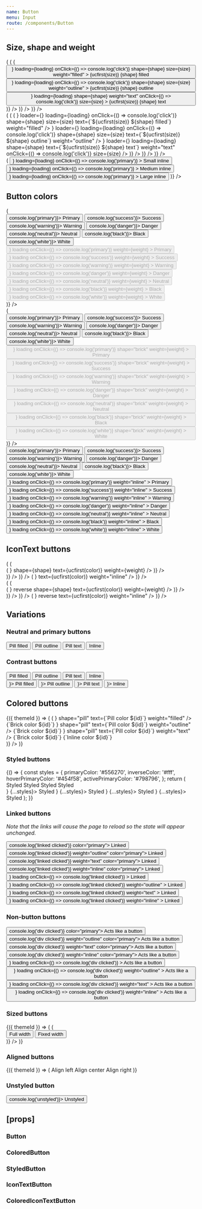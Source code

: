 ```yaml
---
name: Button
menu: Input
route: /components/Button
---
```



<PageTitle title="Button" src="components/Button" />

## Size, shape and weight

<Playground>
  <ThemeWrapper>
    <Looper
      list={['small', 'medium', 'large']}
      render={size => (
        <Rhythm py={1} grouped key={`buttonSize-${size}`}>
          <Looper
            list={[false, true]}
            render={loading => (
              <Rhythm py={1} grouped key={`buttonSize-${size}-${loading ? 'loading' : 'standard'}`}>
                <Looper
                  list={['pill', 'brick']}
                  render={shape => (
                    <Rhythm m={2} mb={0} key={`buttonSize-${size}-${shape}-${loading ? 'loading' : 'standard'}`}>
                      <Button
                        color="primary"
                        loader={<SpinnerIcon scale={size} />}
                        loading={loading}
                        onClick={() => console.log('click')}
                        shape={shape}
                        size={size}
                        weight="filled"
                      >
                        {ucfirst(size)} {shape} filled
                      </Button>
                      <Button
                        color="primary"
                        loader={<SpinnerIcon scale={size} />}
                        loading={loading}
                        onClick={() => console.log('click')}
                        shape={shape}
                        size={size}
                        weight="outline"
                      >
                        {ucfirst(size)} {shape} outline
                      </Button>
                      <Button
                        color="primary"
                        loader={<SpinnerIcon scale={size} />}
                        loading={loading}
                        shape={shape}
                        weight="text"
                        onClick={() => console.log('click')}
                        size={size}
                      >
                        {ucfirst(size)} {shape} text
                      </Button>
                    </Rhythm>
                  )}
                />
              </Rhythm>
            )}
          />
        </Rhythm>
      )}
    />
  </ThemeWrapper>
</Playground>

<div style="height: 50px" />

<Playground>
  <ThemeWrapper>
    <Looper
      list={['small', 'medium', 'large']}
      render={size => (
        <Rhythm py={1} grouped key={`iconButtonSize-${size}`}>
          <Looper
            list={[false, true]}
            render={loading => (
              <Rhythm py={1} grouped key={`iconButtonSize-${size}-${loading ? 'loading' : 'standard'}`}>
                <Looper
                  list={['pill', 'brick']}
                  render={shape => (
                    <Rhythm m={2} mb={0} key={`iconButtonSize-${size}-${shape}-${loading ? 'loading' : 'standard'}`}>
                      <IconTextButton
                        color="primary"
                        icon={<BlobbrIcon scale={size} />}
                        loader={<SpinnerIcon scale={size} />}
                        loading={loading}
                        onClick={() => console.log('click')}
                        shape={shape}
                        size={size}
                        text={`${ucfirst(size)} ${shape} filled`}
                        weight="filled"
                      />
                      <IconTextButton
                        color="primary"
                        icon={<BlobbrIcon scale={size} />}
                        loader={<SpinnerIcon scale={size} />}
                        loading={loading}
                        onClick={() => console.log('click')}
                        shape={shape}
                        size={size}
                        text={`${ucfirst(size)} ${shape} outline`}
                        weight="outline"
                      />
                      <IconTextButton
                        color="primary"
                        icon={<BlobbrIcon scale={size} />}
                        loader={<SpinnerIcon scale={size} />}
                        loading={loading}
                        shape={shape}
                        text={`${ucfirst(size)} ${shape} text`}
                        weight="text"
                        onClick={() => console.log('click')}
                        size={size}
                      />
                    </Rhythm>
                  )}
                />
              </Rhythm>
            )}
          />
        </Rhythm>
      )}
    />
  </ThemeWrapper>
</Playground>

<div style="height: 50px" />

<Playground>
  <ThemeWrapper>
    <Looper
      list={[false, true]}
      render={loading => (
        <Rhythm mb={2} key={`inlineButton-${loading ? 'loading' : 'standard'}`} grouped>
          <Rhythm m={2}>
            <Button
              color="primary"
              size="small"
              weight="inline"
              loader={<SpinnerIcon scale="small" />}
              loading={loading}
              onClick={() => console.log('primary')}
            >
              Small inline
            </Button>
            <Button
              color="primary"
              size="medium"
              weight="inline"
              loader={<SpinnerIcon scale="medium" />}
              loading={loading}
              onClick={() => console.log('primary')}
            >
              Medium inline
            </Button>
            <Button
              color="primary"
              size="large"
              weight="inline"
              loader={<SpinnerIcon scale="large" />}
              loading={loading}
              onClick={() => console.log('primary')}
            >
              Large inline
            </Button>
          </Rhythm>
        </Rhythm>
      )}
    />
  </ThemeWrapper>
</Playground>

## Button colors

<Playground>
  <ThemeWrapper>
    <Looper
      list={['filled', 'outline', 'text']}
      render={weight => (
        <div key={weight || 'undefined'}>
          <Rhythm m={2}>
            <Button color="primary" weight={weight} onClick={() => console.log('primary')}>
              Primary
            </Button>
            <Button color="success" weight={weight} onClick={() => console.log('success')}>
              Success
            </Button>
            <Button color="warning" weight={weight} onClick={() => console.log('warning')}>
              Warning
            </Button>
            <Button color="danger" weight={weight} onClick={() => console.log('danger')}>
              Danger
            </Button>
            <Button color="neutral" weight={weight} onClick={() => console.log('neutral')}>
              Neutral
            </Button>
            <Button color="black" weight={weight} onClick={() => console.log('black')}>
              Black
            </Button>
            <Button color="white" weight={weight} onClick={() => console.log('white')}>
              White
            </Button>
          </Rhythm>
          <br />
          <Rhythm m={2}>
            <Button
              color="primary"
              disabled
              loader={<SpinnerIcon scale="medium" />}
              loading
              onClick={() => console.log('primary')}
              weight={weight}
            >
              Primary
            </Button>
            <Button
              color="success"
              disabled
              loader={<SpinnerIcon scale="medium" />}
              loading
              onClick={() => console.log('success')}
              weight={weight}
            >
              Success
            </Button>
            <Button
              color="warning"
              disabled
              loader={<SpinnerIcon scale="medium" />}
              loading
              onClick={() => console.log('warning')}
              weight={weight}
            >
              Warning
            </Button>
            <Button
              color="danger"
              disabled
              loader={<SpinnerIcon scale="medium" />}
              loading
              onClick={() => console.log('danger')}
              weight={weight}
            >
              Danger
            </Button>
            <Button
              color="neutral"
              disabled
              loader={<SpinnerIcon scale="medium" />}
              loading
              onClick={() => console.log('neutral')}
              weight={weight}
            >
              Neutral
            </Button>
            <Button
              color="black"
              disabled
              loader={<SpinnerIcon scale="medium" />}
              loading
              onClick={() => console.log('black')}
              weight={weight}
            >
              Black
            </Button>
            <Button
              color="white"
              disabled
              loader={<SpinnerIcon scale="medium" />}
              loading
              onClick={() => console.log('white')}
              weight={weight}
            >
              White
            </Button>
          </Rhythm>
        </div>
      )}
    />
  </ThemeWrapper>
</Playground>

<div style="height: 50px" />

<Playground>
  <ThemeWrapper>
    <Looper
      list={['filled', 'outline', 'text']}
      render={weight => (
        <div key={weight || 'undefined'}>
          <Rhythm m={2}>
            <Button color="primary" shape="brick" weight={weight} onClick={() => console.log('primary')}>
              Primary
            </Button>
            <Button color="success" shape="brick" weight={weight} onClick={() => console.log('success')}>
              Success
            </Button>
            <Button color="warning" shape="brick" weight={weight} onClick={() => console.log('warning')}>
              Warning
            </Button>
            <Button color="danger" shape="brick" weight={weight} onClick={() => console.log('danger')}>
              Danger
            </Button>
            <Button color="neutral" shape="brick" weight={weight} onClick={() => console.log('neutral')}>
              Neutral
            </Button>
            <Button color="black" shape="brick" weight={weight} onClick={() => console.log('black')}>
              Black
            </Button>
            <Button color="white" shape="brick" weight={weight} onClick={() => console.log('white')}>
              White
            </Button>
          </Rhythm>
          <br />
          <Rhythm m={2}>
            <Button
              color="primary"
              disabled
              loader={<SpinnerIcon scale="medium" />}
              loading
              onClick={() => console.log('primary')}
              shape="brick"
              weight={weight}
            >
              Primary
            </Button>
            <Button
              color="success"
              disabled
              loader={<SpinnerIcon scale="medium" />}
              loading
              onClick={() => console.log('success')}
              shape="brick"
              weight={weight}
            >
              Success
            </Button>
            <Button
              color="warning"
              disabled
              loader={<SpinnerIcon scale="medium" />}
              loading
              onClick={() => console.log('warning')}
              shape="brick"
              weight={weight}
            >
              Warning
            </Button>
            <Button
              color="danger"
              disabled
              loader={<SpinnerIcon scale="medium" />}
              loading
              onClick={() => console.log('danger')}
              shape="brick"
              weight={weight}
            >
              Danger
            </Button>
            <Button
              color="neutral"
              disabled
              loader={<SpinnerIcon scale="medium" />}
              loading
              onClick={() => console.log('neutral')}
              shape="brick"
              weight={weight}
            >
              Neutral
            </Button>
            <Button
              color="black"
              disabled
              loader={<SpinnerIcon scale="medium" />}
              loading
              onClick={() => console.log('black')}
              shape="brick"
              weight={weight}
            >
              Black
            </Button>
            <Button
              color="white"
              disabled
              loader={<SpinnerIcon scale="medium" />}
              loading
              onClick={() => console.log('white')}
              shape="brick"
              weight={weight}
            >
              White
            </Button>
          </Rhythm>
        </div>
      )}
    />
  </ThemeWrapper>
</Playground>

<div style="height: 50px" />

<Playground>
  <ThemeWrapper>
    <Rhythm m={2}>
      <Button weight="inline" color="primary" onClick={() => console.log('primary')}>
        Primary
      </Button>
      <Button weight="inline" color="success" onClick={() => console.log('success')}>
        Success
      </Button>
      <Button weight="inline" color="warning" onClick={() => console.log('warning')}>
        Warning
      </Button>
      <Button weight="inline" color="danger" onClick={() => console.log('danger')}>
        Danger
      </Button>
      <Button weight="inline" color="neutral" onClick={() => console.log('neutral')}>
        Neutral
      </Button>
      <Button weight="inline" color="black" onClick={() => console.log('black')}>
        Black
      </Button>
      <Button weight="inline" color="white" onClick={() => console.log('white')}>
        White
      </Button>
    </Rhythm>
    <br />
    <Rhythm m={2}>
      <Button
        color="primary"
        loader={<SpinnerIcon scale="medium" />}
        loading
        onClick={() => console.log('primary')}
        weight="inline"
      >
        Primary
      </Button>
      <Button
        color="success"
        loader={<SpinnerIcon scale="medium" />}
        loading
        onClick={() => console.log('success')}
        weight="inline"
      >
        Success
      </Button>
      <Button
        color="warning"
        loader={<SpinnerIcon scale="medium" />}
        loading
        onClick={() => console.log('warning')}
        weight="inline"
      >
        Warning
      </Button>
      <Button
        color="danger"
        loader={<SpinnerIcon scale="medium" />}
        loading
        onClick={() => console.log('danger')}
        weight="inline"
      >
        Danger
      </Button>
      <Button
        color="neutral"
        loader={<SpinnerIcon scale="medium" />}
        loading
        onClick={() => console.log('neutral')}
        weight="inline"
      >
        Neutral
      </Button>
      <Button
        color="black"
        loader={<SpinnerIcon scale="medium" />}
        loading
        onClick={() => console.log('black')}
        weight="inline"
      >
        Black
      </Button>
      <Button
        color="white"
        loader={<SpinnerIcon scale="medium" />}
        loading
        onClick={() => console.log('white')}
        weight="inline"
      >
        White
      </Button>
    </Rhythm>
  </ThemeWrapper>
</Playground>

## IconText buttons

<Playground>
  <ThemeWrapper>
    <Looper
      list={['filled', 'outline', 'text']}
      render={weight => (
        <Rhythm mb={2} key={`iconText-${weight}`} grouped>
          <Looper
            list={['pill', 'brick']}
            render={shape => (
              <div key={`iconText-${weight}-${shape}`}>
                <Looper
                  list={['primary', 'success', 'warning', 'danger', 'neutral', 'black', 'white']}
                  render={color => (
                    <Rhythm m={2} key={`iconText-${weight}-${shape}-${color}`}>
                      <IconTextButton
                        color={color}
                        icon={<BlobbrIcon scale="medium" />}
                        shape={shape}
                        text={ucfirst(color)}
                        weight={weight}
                      />
                    </Rhythm>
                  )}
                />
                <br />
              </div>
            )}
          />
        </Rhythm>
      )}
    />
    <Rhythm mt={4} grouped>
      <Looper
        list={['primary', 'success', 'warning', 'danger', 'neutral', 'black', 'white']}
        render={color => (
          <Rhythm mx={4} key={`text-${color}`}>
            <IconTextButton color={color} icon={<BlobbrIcon scale="medium" />} text={ucfirst(color)} weight="inline" />
          </Rhythm>
        )}
      />
    </Rhythm>
  </ThemeWrapper>
</Playground>

<div style="height: 50px" />

<Playground>
  <ThemeWrapper>
    <Looper
      list={['filled', 'outline', 'text']}
      render={weight => (
        <Rhythm mb={2} key={`iconText-${weight}`} grouped>
          <Looper
            list={['pill', 'brick']}
            render={shape => (
              <div key={`iconText-${weight}-${shape}`}>
                <Looper
                  list={['primary', 'success', 'warning', 'danger', 'neutral', 'black', 'white']}
                  render={color => (
                    <Rhythm m={2} key={`iconTextReverse-${weight}-${shape}-${color}`}>
                      <IconTextButton
                        color={color}
                        icon={<TimesIcon scale="xsmall" />}
                        reverse
                        shape={shape}
                        text={ucfirst(color)}
                        weight={weight}
                      />
                    </Rhythm>
                  )}
                />
                <br />
              </div>
            )}
          />
        </Rhythm>
      )}
    />
    <Rhythm mt={4} grouped>
      <Looper
        list={['primary', 'success', 'warning', 'danger', 'neutral', 'black', 'white']}
        render={color => (
          <Rhythm mx={4} key={`inline-${color}`}>
            <IconTextButton
              color={color}
              icon={<TimesIcon scale="xsmall" />}
              reverse
              text={ucfirst(color)}
              weight="inline"
            />
          </Rhythm>
        )}
      />
    </Rhythm>
  </ThemeWrapper>
</Playground>

## Variations

### Neutral and primary buttons

<Playground>
  <ThemeWrapper>
    <Rhythm m={2}>
      <Button color="neutralAndPrimary" weight="filled">
        Pill filled
      </Button>
      <Button color="neutralAndPrimary" weight="outline">
        Pill outline
      </Button>
      <Button color="neutralAndPrimary" weight="text">
        Pill text
      </Button>
      <Button color="neutralAndPrimary" weight="inline">
        Inline
      </Button>
    </Rhythm>
  </ThemeWrapper>
</Playground>

### Contrast buttons

<Playground>
  <ThemeWrapper contrast>
    <Rhythm m={2}>
      <Button contrast weight="filled">
        Pill filled
      </Button>
      <Button contrast weight="outline">
        Pill outline
      </Button>
      <Button contrast weight="text">
        Pill text
      </Button>
      <Button contrast weight="inline">
        Inline
      </Button>
    </Rhythm>
    <br />
    <Rhythm m={2}>
      <Button contrast loading loader={<SpinnerIcon scale="medium" />}>
        Pill filled
      </Button>
      <Button contrast weight="outline" loading loader={<SpinnerIcon scale="medium" />}>
        Pill outline
      </Button>
      <Button contrast weight="text" loading loader={<SpinnerIcon scale="medium" />}>
        Pill text
      </Button>
      <Button contrast weight="inline" loading loader={<SpinnerIcon scale="medium" />}>
        Inline
      </Button>
    </Rhythm>
  </ThemeWrapper>
</Playground>

## Colored buttons

<Playground>
  <ThemeWrapper withThemeId>
    {({ themeId }) => (
      <Flex direction="column" wrap>
        <ColorLooper
          themeId={themeId}
          group="primary"
          render={({ id }) => (
            <Flex direction="row" key={`coloredButton-${id}`} wrap>
              <Rhythm key={`coloredButtonFilled-${id}`} m={2}>
                <ColoredIconTextButton
                  colorId={id}
                  icon={<BlobbrIcon scale="medium" />}
                  shape="pill"
                  text={`Pill color ${id}`}
                  weight="filled"
                />
                <ColoredButton shape="brick" weight="filled" colorId={id}>
                  {`Brick color ${id}`}
                </ColoredButton>
              </Rhythm>
              <Rhythm key={`coloredButtonOutline-${id}`} m={2}>
                <ColoredIconTextButton
                  colorId={id}
                  icon={<BlobbrIcon scale="medium" />}
                  shape="pill"
                  text={`Pill color ${id}`}
                  weight="outline"
                />
                <ColoredButton shape="brick" weight="outline" colorId={id}>
                  {`Brick color ${id}`}
                </ColoredButton>
              </Rhythm>
              <Rhythm key={`coloredButtonText-${id}`} m={2}>
                <ColoredIconTextButton
                  colorId={id}
                  icon={<BlobbrIcon scale="medium" />}
                  shape="pill"
                  text={`Pill color ${id}`}
                  weight="text"
                />
                <ColoredButton shape="brick" weight="text" colorId={id}>
                  {`Brick color ${id}`}
                </ColoredButton>
                <ColoredButton weight="inline" colorId={id}>
                  {`Inline color ${id}`}
                </ColoredButton>
              </Rhythm>
              <div style={{ width: '100%', height: '4px' }} />
            </Flex>
          )}
        />
      </Flex>
    )}
  </ThemeWrapper>
</Playground>

### Styled buttons

<Playground>
  {() => {
    const styles = {
      primaryColor: '#556270',
      inverseColor: '#fff',
      hoverPrimaryColor: '#454f58',
      activePrimaryColor: '#798796',
    };
    return (
      <React.Fragment>
        <Rhythm m={2}>
          <StyledButton {...styles}>Styled</StyledButton>
          <StyledButton weight="outline" {...styles}>
            Styled
          </StyledButton>
          <StyledButton weight="text" {...styles}>
            Styled
          </StyledButton>
          <StyledButton weight="inline" {...styles}>
            Styled
          </StyledButton>
        </Rhythm>
        <br />
        <Rhythm m={2}>
          <StyledButton loading loader={<SpinnerIcon scale="medium" />} {...styles}>
            Styled
          </StyledButton>
          <StyledButton weight="outline" loading loader={<SpinnerIcon scale="medium" />} {...styles}>
            Styled
          </StyledButton>
          <StyledButton weight="text" loading loader={<SpinnerIcon scale="medium" />} {...styles}>
            Styled
          </StyledButton>
          <StyledButton weight="inline" loading loader={<SpinnerIcon scale="medium" />} {...styles}>
            Styled
          </StyledButton>
        </Rhythm>
      </React.Fragment>
    );
  }}
</Playground>

### Linked buttons

_Note that the links will cause the page to reload so the state will appear unchanged._

<Playground>
  <ThemeWrapper>
    <Rhythm m={2}>
      <Button href="#linked" onClick={() => console.log('linked clicked')} color="primary">
        Linked
      </Button>
      <Button href="#linked" onClick={() => console.log('linked clicked')} weight="outline" color="primary">
        Linked
      </Button>
      <Button href="#linked" onClick={() => console.log('linked clicked')} weight="text" color="primary">
        Linked
      </Button>
      <Button href="#linked" onClick={() => console.log('linked clicked')} weight="inline" color="primary">
        Linked
      </Button>
    </Rhythm>
    <br />
    <Rhythm m={2}>
      <Button
        color="primary"
        href="#linked"
        loader={<SpinnerIcon scale="medium" />}
        loading
        onClick={() => console.log('linked clicked')}
      >
        Linked
      </Button>
      <Button
        color="primary"
        href="#linked"
        loader={<SpinnerIcon scale="medium" />}
        loading
        onClick={() => console.log('linked clicked')}
        weight="outline"
      >
        Linked
      </Button>
      <Button
        color="primary"
        href="#linked"
        loader={<SpinnerIcon scale="medium" />}
        loading
        onClick={() => console.log('linked clicked')}
        weight="text"
      >
        Linked
      </Button>
      <Button
        color="primary"
        href="#linked"
        loader={<SpinnerIcon scale="medium" />}
        loading
        onClick={() => console.log('linked clicked')}
        weight="inline"
      >
        Linked
      </Button>
    </Rhythm>
  </ThemeWrapper>
</Playground>

### Non-button buttons

<Playground>
  <ThemeWrapper>
    <Rhythm m={2}>
      <Button as="div" onClick={() => console.log('div clicked')} color="primary">
        Acts like a button
      </Button>
      <Button as="div" onClick={() => console.log('div clicked')} weight="outline" color="primary">
        Acts like a button
      </Button>
      <Button as="div" onClick={() => console.log('div clicked')} weight="text" color="primary">
        Acts like a button
      </Button>
      <Button as="div" onClick={() => console.log('div clicked')} weight="inline" color="primary">
        Acts like a button
      </Button>
    </Rhythm>
    <br />
    <Rhythm m={2}>
      <Button
        as="div"
        color="primary"
        loader={<SpinnerIcon scale="medium" />}
        loading
        onClick={() => console.log('div clicked')}
      >
        Acts like a button
      </Button>
      <Button
        as="div"
        color="primary"
        loader={<SpinnerIcon scale="medium" />}
        loading
        onClick={() => console.log('div clicked')}
        weight="outline"
      >
        Acts like a button
      </Button>
      <Button
        as="div"
        color="primary"
        loader={<SpinnerIcon scale="medium" />}
        loading
        onClick={() => console.log('div clicked')}
        weight="text"
      >
        Acts like a button
      </Button>
      <Button
        as="div"
        color="primary"
        loader={<SpinnerIcon scale="medium" />}
        loading
        onClick={() => console.log('div clicked')}
        weight="inline"
      >
        Acts like a button
      </Button>
    </Rhythm>
  </ThemeWrapper>
</Playground>

### Sized buttons

<Playground>
  <ThemeWrapper withThemeId>
    {({ themeId }) => (
      <Looper
        list={['pill', 'brick']}
        render={shape => (
          <div key={shape}>
            <Rhythm m={2}>
              <Button shape={shape} themeId={themeId} color="primary" fullWidth>
                Full width
              </Button>
              <Button shape={shape} themeId={themeId} color="primary" width={200}>
                Fixed width
              </Button>
            </Rhythm>
          </div>
        )}
      />
    )}
  </ThemeWrapper>
</Playground>

### Aligned buttons

<Playground>
  <ThemeWrapper withThemeId>
    {({ themeId }) => (
      <Rhythm m={2}>
        <StyledButton themeId={themeId} color="primary" width={200} align="left">
          Align left
        </StyledButton>
        <StyledButton themeId={themeId} color="primary" width={200}>
          Align center
        </StyledButton>
        <StyledButton themeId={themeId} color="primary" width={200} align="right">
          Align right
        </StyledButton>
      </Rhythm>
    )}
  </ThemeWrapper>
</Playground>

### Unstyled button

<Playground>
  <ThemeWrapper>
    <Button unstyled onClick={() => console.log('unstyled')}>
      Unstyled
    </Button>
  </ThemeWrapper>
</Playground>

## \[props\]

### Button

<Props of={Button} />

### ColoredButton

<Props of={ColoredButton} />

### StyledButton

<Props of={StyledButton} />

### IconTextButton

<Props of={IconTextButton} />

### ColoredIconTextButton

<Props of={ColoredIconTextButton} />
